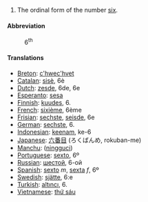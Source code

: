 # The ordinal form of the number [[six]].

====Abbreviation====
:6<sup>th</sup>

====Translations====

*[[Breton]]: [[c'hwec'hvet]]
*[[Catalan]]: [[sisè]], 6è
*[[Dutch]]: [[zesde]], 6de, 6e
*[[Esperanto]]: [[sesa]]
*[[Finnish]]: [[kuudes]], 6.
*[[French]]: [[sixième]], 6ème
*[[Frisian]]: [[sechste]], [[seisde]], 6e
*[[German]]: [[sechste]], 6.
*[[Indonesian]]: [[keenam]], ke-6
*[[Japanese]]: [[六番目]] (ろくばんめ, rokuban-me)
*[[Manchu]]: ([[ningguci]])
*[[Portuguese]]: [[sexto]], 6º
*[[Russian]]: [[шестой]], 6-ой
*[[Spanish]]: [[sexto]] ''m'', [[sexta]] ''f'', 6º
*[[Swedish]]: [[sjätte]], 6:e
*[[Turkish]]: [[altıncı]], 6.
*[[Vietnamese]]: [[thứ sáu]]